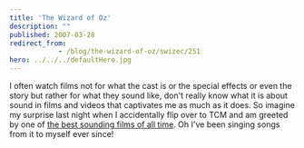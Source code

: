```yaml
---
title: 'The Wizard of Oz'
description: ""
published: 2007-03-28
redirect_from: 
            - /blog/the-wizard-of-oz/swizec/251
hero: ../../../defaultHero.jpg
---
```

I often watch films not for what the cast is or the special effects or even the story but rather for what they sound like, don&#x27;t really know what it is about sound in films and videos that captivates me as much as it does. So imagine my surprise last night when I accidentally flip over to TCM and am greeted by one of [the best sounding films of all time](<http://en.wikipedia.org/wiki/The_Wizard_of_Oz_(1939_film)>). Oh I&#x27;ve been singing songs from it to myself ever since!
